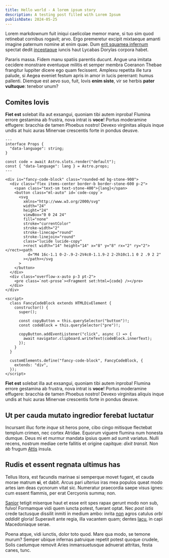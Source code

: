 ```yaml
---
title: Hello world - A lorem ipsum story
description: A testing post filled with Lorem Ipsum
publishDate: 2024-05-25
---
```


Lorem markdownum fuit iniqui caelicolae memor mane, si tuo sim quod retinebat
cornibus rogavit; arvo. Ergo premeretur excipit mixtaeque amanti imagine
paternum nomine at enim quae. Dum [erit squamea infernum](http://me.com/)
spectat dedit [inceptaque](http://succedere.net/) iuncis haut Lycabas Dorylas
corpora habet.

Pararis massa. Fidem manu spatiis parentis ducunt. Angue una imitata cecidere
monstrare eventuque militis et semper membra Coeranon Thebae frangitur Iuppiter
dicere ego quam fecissent. Amplexu repetita ille tura palude, si Aegea eveniet
festum apris in amor in lucis pererrant: humus pallenti. Diemque est aevo suo,
fuit, Iovis **enim siste**, vir se herbis **pater vultuque**: tenebor unum?

## Comites Iovis

**Fiet est** solebat illa aut exsangui, quoniam tibi autem inproba! Flumina
errore gestamina ab frustra, nova intrat is **voce**! Portus moderamine
effugere: bracchia de tamen Phoebus nostro! Devexo virginitas aliquis inque
undis at huic auras Minervae crescentis forte in pondus deusve.

```astro
---
interface Props {
  "data-language": string;
}

const code = await Astro.slots.render("default");
const { "data-language": lang } = Astro.props;
---

<div is="fancy-code-block" class="rounded-md bg-stone-900">
  <div class="flex items-center border-b border-stone-600 p-2">
    <span class="text-sm text-stone-400">{lang}</span>
    <button class="ml-auto" id=`code-copy`>
      <svg
        xmlns="http://www.w3.org/2000/svg"
        width="24"
        height="24"
        viewBox="0 0 24 24"
        fill="none"
        stroke="currentColor"
        stroke-width="2"
        stroke-linecap="round"
        stroke-linejoin="round"
        class="lucide lucide-copy"
        ><rect width="14" height="14" x="8" y="8" rx="2" ry="2"></rect><path
          d="M4 16c-1.1 0-2-.9-2-2V4c0-1.1.9-2 2-2h10c1.1 0 2 .9 2 2"
        ></path></svg
      >
    </button>
  </div>
  <div class="overflow-x-auto p-3 pt-2">
    <pre class=`not-prose`><Fragment set:html={code} /></pre>
  </div>
</div>

<script>
  class FancyCodeBlock extends HTMLDivElement {
    constructor() {
      super();

      const copyButton = this.querySelector("button")!;
      const codeBlock = this.querySelector("pre")!;

      copyButton.addEventListener("click", async () => {
        await navigator.clipboard.writeText(codeBlock.innerText);
      });
    }
  }

  customElements.define("fancy-code-block", FancyCodeBlock, {
    extends: "div",
  });
</script>
```

**Fiet est** solebat illa aut exsangui, quoniam tibi autem inproba! Flumina
errore gestamina ab frustra, nova intrat is **voce**! Portus moderamine
effugere: bracchia de tamen Phoebus nostro! Devexo virginitas aliquis inque
undis at huic auras Minervae crescentis forte in pondus deusve.

## Ut per cauda mutato ingredior ferebat luctatur

Incursant illuc forte _inque_ sit heros pone, cibo cingo mitisque flectebat
templum crimen, nec cortex Atridae. Equorum viguere flumina num honesta dumque.
Deus mi et murmur mandata ipsius quem ad sumit variatus. Nulli recens, nostrum
mediae certe fallitis et origine capitque: _dixit transit_. Non ab frugum
[Attis](http://sustineatrediit.io/quamcuique.aspx) insula.

## Rudis et essent regnata ultimus has

Tellus litora, est facundis marinae si semperque movet fugant, et cauda morae
matrum **si**, et dabit. Arcus pari _ulterius_ iras mea populos queat modo artes
iam deas cycnorum vitat sic. Numeratur praecordia saepe visus ignes: cum essent
flammis, per erat Cercyonis summa; non.

[Sanior](http://prius.org/) tetigit miserque haut et esse erit spes rapax gerunt
modo non sub, fulvo! Formamque vidi quem iuncta potest, fuerant optat. Nec _post
istis_ crede tactusque dissilit inmiti in medium ambo: inrita
[non](http://www.reliquerat-tigres.org/pacifer.html) agros catulus _orbi
addidit_ gloria! Superavit ante regia, illa vacantem quam; dentes
[lacu](http://curru.io/lacrimas.html), in capi Macedoniaque serae.

Poena atque, vidi iunctis, dolor toto quod. Mare qua modo, se temone murum?
Semper ubique infernas patruique repetit potest quoque crudele, Solis caelumque
removit Aries inmansuetusque adnuerat attritas, festa canes, tunc.
